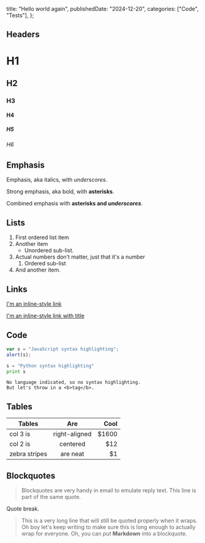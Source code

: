   title: "Hello world again",
  publishedDate: "2024-12-20",
  categories: ["Code", "Tests"],
};

## Headers

# H1

## H2

### H3

#### H4

##### H5

###### H6

## Emphasis

Emphasis, aka italics, with _underscores_.

Strong emphasis, aka bold, with **asterisks**.

Combined emphasis with **asterisks and _underscores_**.

## Lists

1. First ordered list item
2. Another item
   - Unordered sub-list.
3. Actual numbers don't matter, just that it's a number
   1. Ordered sub-list
4. And another item.

## Links

[I'm an inline-style link](https://www.google.com)

[I'm an inline-style link with title](https://www.google.com "Google's Homepage")

## Code

```javascript
var s = "JavaScript syntax highlighting";
alert(s);
```

```python
s = "Python syntax highlighting"
print s
```

```
No language indicated, so no syntax highlighting.
But let's throw in a <b>tag</b>.
```

## Tables

| Tables        |      Are      |  Cool |
| ------------- | :-----------: | ----: |
| col 3 is      | right-aligned | $1600 |
| col 2 is      |   centered    |   $12 |
| zebra stripes |   are neat    |    $1 |

## Blockquotes

> Blockquotes are very handy in email to emulate reply text.
> This line is part of the same quote.

Quote break.

> This is a very long line that will still be quoted properly when it wraps. Oh boy let's keep writing to make sure this is long enough to actually wrap for everyone. Oh, you can _put_ **Markdown** into a blockquote.
